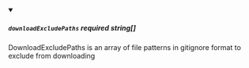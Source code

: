 
<details className="config-field" data-expandable="false" open>
<summary>

##### `downloadExcludePaths` <span class="config-field-required" data-required="false">required</span> <span class="config-field-type">string[]</span> <span class="config-field-default"></span>

DownloadExcludePaths is an array of file patterns in gitignore format to exclude from downloading

</summary>



</details>

